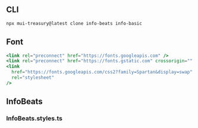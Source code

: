 
<Meta title="Info/Beats" />

## CLI

```sh
npx mui-treasury@latest clone info-beats info-basic
```

## Font

```jsx
<link rel="preconnect" href="https://fonts.googleapis.com" />
<link rel="preconnect" href="https://fonts.gstatic.com" crossorigin="" />
<link
  href="https://fonts.googleapis.com/css2?family=Spartan&display=swap"
  rel="stylesheet"
/>
```

## InfoBeats

<Source code={raw} language="tsx" />

### InfoBeats.styles.ts

<Source code={raw2} language="tsx" />

